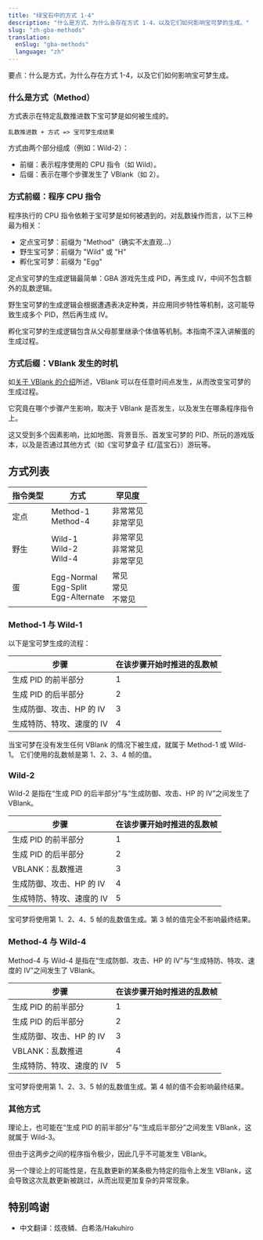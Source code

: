 ```yaml
---
title: "绿宝石中的方式 1-4"
description: "什么是方式、为什么会存在方式 1-4，以及它们如何影响宝可梦的生成。"
slug: "zh-gba-methods"
translation:
  enSlug: "gba-methods"
  language: "zh"
---
```


<Gist>要点：什么是方式，为什么存在方式 1-4，以及它们如何影响宝可梦生成。</Gist>

### 什么是方式（Method）

方式表示在特定乱数推进数下宝可梦是如何被生成的。

`乱数推进数 + 方式 => 宝可梦生成结果`

方式由两个部分组成（例如：Wild-2）：

- 前缀：表示程序使用的 CPU 指令（如 Wild）。
- 后缀：表示在哪个步骤发生了 VBlank（如 2）。

### 方式前缀：程序 CPU 指令

程序执行的 CPU 指令依赖于宝可梦是如何被遇到的。对乱数操作而言，以下三种最为相关：

- 定点宝可梦：前缀为 "Method"（确实不太直观...）
- 野生宝可梦：前缀为 "Wild" 或 "H"
- 孵化宝可梦：前缀为 "Egg"

定点宝可梦的生成逻辑最简单：GBA 游戏先生成 PID，再生成 IV，中间不包含额外的乱数逻辑。

野生宝可梦的生成逻辑会根据遭遇表决定种类，并应用同步特性等机制，这可能导致生成多个 PID，然后再生成 IV。

孵化宝可梦的生成逻辑包含从父母那里继承个体值等机制。本指南不深入讲解蛋的生成过程。

### 方式后缀：VBlank 发生的时机

如[关于 VBlank 的介绍](/gba-vblank)所述，VBlank 可以在任意时间点发生，从而改变宝可梦的生成过程。

它究竟在哪个步骤产生影响，取决于 VBlank 是否发生，以及发生在哪条程序指令上。

这又受到多个因素影响，比如地图、背景音乐、首发宝可梦的 PID、所玩的游戏版本，以及是否通过其他方式（如《宝可梦盒子 红/蓝宝石》）游玩等。

## 方式列表

| 指令类型 | 方式                                       | 罕见度                             |
| -------- | ------------------------------------------ | ---------------------------------- |
| 定点     | Method-1<br/>Method-4                      | 非常常见<br/>非常罕见              |
| 野生     | Wild-1<br/>Wild-2<br/>Wild-4               | 非常罕见<br/>非常常见<br/>非常罕见 |
| 蛋       | Egg-Normal<br/>Egg-Split<br/>Egg-Alternate | 常见<br/>常见<br/>不常见           |

### Method-1 与 Wild-1

以下是宝可梦生成的流程：

| 步骤                      | 在该步骤开始时推进的乱数帧 |
| ------------------------- | -------------------------- |
| 生成 PID 的前半部分       | 1                          |
| 生成 PID 的后半部分       | 2                          |
| 生成防御、攻击、HP 的 IV  | 3                          |
| 生成特防、特攻、速度的 IV | 4                          |

当宝可梦在没有发生任何 VBlank 的情况下被生成，就属于 Method-1 或 Wild-1。
它们使用的乱数帧是第 1、2、3、4 帧的值。

### Wild-2

Wild-2 是指在“生成 PID 的后半部分”与“生成防御、攻击、HP 的 IV”之间发生了 VBlank。

| 步骤                                               | 在该步骤开始时推进的乱数帧          |
| -------------------------------------------------- | ----------------------------------- |
| 生成 PID 的前半部分                                | 1                                   |
| 生成 PID 的后半部分                                | 2                                   |
| <Text color="Green" strong>VBLANK：乱数推进</Text> | <Text color="Green" strong>3</Text> |
| 生成防御、攻击、HP 的 IV                           | <Text strong>4</Text>               |
| 生成特防、特攻、速度的 IV                          | <Text strong>5</Text>               |

宝可梦将使用第 1、2、4、5 帧的乱数值生成。第 3 帧的值完全不影响最终结果。

### Method-4 与 Wild-4

Method-4 与 Wild-4 是指在“生成防御、攻击、HP 的 IV”与“生成特防、特攻、速度的 IV”之间发生了 VBlank。

| 步骤                                               | 在该步骤开始时推进的乱数帧          |
| -------------------------------------------------- | ----------------------------------- |
| 生成 PID 的前半部分                                | 1                                   |
| 生成 PID 的后半部分                                | 2                                   |
| 生成防御、攻击、HP 的 IV                           | 3                                   |
| <Text color="Green" strong>VBLANK：乱数推进</Text> | <Text color="Green" strong>4</Text> |
| 生成特防、特攻、速度的 IV                          | <Text strong>5</Text>               |

宝可梦将使用第 1、2、3、5 帧的乱数值生成。第 4 帧的值不会影响最终结果。

### 其他方式

理论上，也可能在“生成 PID 的前半部分”与“生成后半部分”之间发生 VBlank，这就属于 Wild-3。

但由于这两步之间的程序指令极少，因此几乎不可能发生 VBlank。

另一个理论上的可能性是，在乱数更新的某条极为特定的指令上发生 VBlank，这会导致这次乱数更新被跳过，从而出现更加复杂的异常现象。

## 特别鸣谢

- 中文翻译：炫夜鳞、白希洛/Hakuhiro
